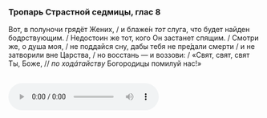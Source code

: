 ### Тропарь Страстной седмицы, глас 8

Вот, в полуночи грядёт Жених, / и блаже́н *тот* слуга, что будет найден бодрствующим. / Недостоин же тот, кого Он застанет спящим. / Смотри же, о душа моя, / не поддайся сну, дабы тебя не пре́дали смерти / и не затворили вне Царства, / но восстань — и воззови: / «Свят, свят, свят Ты, Боже, // *по ходáтайству* Богородицы помилуй нас!»

<br />
<audio controls>
    <source
        src="https://psmb-neos-resources.hb.bizmrg.com/target/psmb/38e01316b0ab78b3e11c580bf50e264147fb0bb3/Вот%20в%20полуночи%20грядёт%20Жених.mp3"
        type="audio/mpeg"
    />
</audio>
